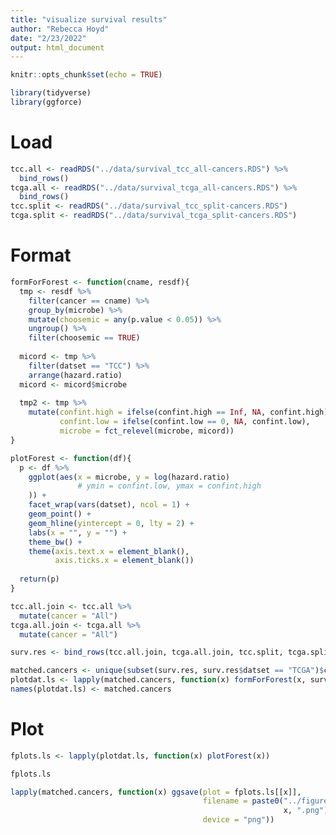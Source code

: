 ```yaml
---
title: "visualize survival results"
author: "Rebecca Hoyd"
date: "2/23/2022"
output: html_document
---
```


```r
knitr::opts_chunk$set(echo = TRUE)

library(tidyverse)
library(ggforce)
```

# Load

```r
tcc.all <- readRDS("../data/survival_tcc_all-cancers.RDS") %>%
  bind_rows()
tcga.all <- readRDS("../data/survival_tcga_all-cancers.RDS") %>%
  bind_rows()
tcc.split <- readRDS("../data/survival_tcc_split-cancers.RDS")
tcga.split <- readRDS("../data/survival_tcga_split-cancers.RDS")
```

# Format

```r
formForForest <- function(cname, resdf){
  tmp <- resdf %>%
    filter(cancer == cname) %>%
    group_by(microbe) %>%
    mutate(choosemic = any(p.value < 0.05)) %>%
    ungroup() %>%
    filter(choosemic == TRUE)
  
  micord <- tmp %>%
    filter(datset == "TCC") %>%
    arrange(hazard.ratio)
  micord <- micord$microbe
  
  tmp2 <- tmp %>%
    mutate(confint.high = ifelse(confint.high == Inf, NA, confint.high),
           confint.low = ifelse(confint.low == 0, NA, confint.low),
           microbe = fct_relevel(microbe, micord)) 
}

plotForest <- function(df){
  p <- df %>%
    ggplot(aes(x = microbe, y = log(hazard.ratio) 
               # ymin = confint.low, ymax = confint.high
    )) +
    facet_wrap(vars(datset), ncol = 1) +
    geom_point() +
    geom_hline(yintercept = 0, lty = 2) +
    labs(x = "", y = "") +
    theme_bw() +
    theme(axis.text.x = element_blank(),
          axis.ticks.x = element_blank())
  
  return(p)
}
```

```r
tcc.all.join <- tcc.all %>%
  mutate(cancer = "All")
tcga.all.join <- tcga.all %>%
  mutate(cancer = "All")

surv.res <- bind_rows(tcc.all.join, tcga.all.join, tcc.split, tcga.split)
```


```r
matched.cancers <- unique(subset(surv.res, surv.res$datset == "TCGA")$cancer)
plotdat.ls <- lapply(matched.cancers, function(x) formForForest(x, surv.res))
names(plotdat.ls) <- matched.cancers
```

# Plot

```r
fplots.ls <- lapply(plotdat.ls, function(x) plotForest(x))

fplots.ls
```

```r
lapply(matched.cancers, function(x) ggsave(plot = fplots.ls[[x]],
                                           filename = paste0("../figures/forest_", 
                                                             x, ".png"), 
                                           device = "png"))
```


